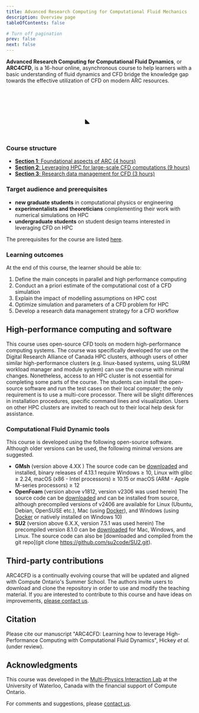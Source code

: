 ```yaml
---
title: Advanced Research Computing for Computational Fluid Mechanics
description: Overview page
tableOfContents: false

# Turn off pagination
prev: false
next: false
---
```


  **Advanced Research Computing for Computational Fluid Dynamics**, or **ARC4CFD**, is a 16-hour online, asynchronous course to help learners with a basic understanding of fluid dynamics and CFD bridge the knowledge gap towards the effective utilization of CFD on modern ARC resources.
<p align="center">
<svg color='var(--sl-color-text-accent)' overflow='visible' viewbox='30 30 1024 1024' width='25%' height='auto' fill='none' stroke='var(--sl-color-text-accent)' stroke-width='52' opacity='1' stroke-linecap='round' stroke-linejoin='round' font-size='1em'><g><path d="M139.142 283.654C139.142 202.604 204.846 136.9 285.896 136.9L742.14 136.9C823.19 136.9 888.894 202.604 888.894 283.654L888.894 739.898C888.894 820.947 823.19 886.651 742.14 886.651L285.896 886.651C204.846 886.651 139.142 820.947 139.142 739.898L139.142 283.654Z"/><path d="M237.271 700.043C229.787 692.637 217.09 698.069 217.278 708.596L218.64 784.843C218.755 791.292 224.052 796.44 230.502 796.371L305.387 795.569C315.814 795.457 320.93 782.821 313.518 775.487L237.271 700.043Z" fill="currentColor" stroke="none"/><path d="M115.178 382.082L30.7625 382.103"/><path d="M994.98 379.767L910.565 379.788"/><path d="M648.316 113.056L648.541 28.641"/><path d="M646.106 996.981L645.925 912.566"/><path d="M113.435 511.754L29.0199 511.776"/><path d="M993.238 509.439L908.822 509.461"/><path d="M518.649 110.934L518.874 26.5193"/><path d="M516.431 995.484L516.25 911.069"/><path d="M115.178 646.078L30.7625 646.099"/><path d="M994.98 643.763L910.565 643.784"/><path d="M384.321 112.284L384.546 27.8692"/><path d="M382.111 997.481L381.93 913.066"/><path d="M227.041 294.661C227.041 294.661 329.102 298.693 429.094 345.016C529.086 391.338 545.237 440.185 627.009 479.951C708.78 519.717 800.995 510.956 800.995 510.956"/><path d="M227.041 509.439C227.041 509.439 333.509 509.439 412.85 537.621C505.166 570.411 548.113 593.164 645.925 607.993C727.659 620.385 800.995 619.42 800.995 619.42"/></g></svg></p>



### Course structure
- [**Section 1**: Foundational aspects of ARC (4 hours)](https://arc4cfd.github.io/section1/outline/)
- [**Section 2**: Leveraging HPC for large-scale CFD computations (9 hours)](https://arc4cfd.github.io/section2/outline/)
- [**Section 3**: Research data management for CFD (3 hours)](https://arc4cfd.github.io/section3/outline/)

### Target audience and prerequisites
- **new graduate students** in computational physics or engineering
- **experimentalists and theoreticians** complementing their work with numerical simulations on HPC
- **undergraduate students** on student design teams interested in leveraging CFD on HPC

The prerequisites  for the course are listed [here](https://arc4cfd.github.io/prereqs).


### Learning outcomes
At the end of this course, the learner should be able to:
1. Define the main concepts in parallel and high performance computing
2. Conduct an a priori estimate of the computational cost of a CFD simulation
3. Explain the impact of modelling assumptions on HPC cost
4. Optimize simulation and parameters of a CFD problem for HPC
5. Develop a research data management strategy for a CFD workflow

<YouTube id='rUlhjCLDYTk' />


## High-performance computing and software
This course uses open-source CFD tools on modern high-performance computing systems. The course was  specifically developed for use on the Digital Research Alliance of Canada HPC clusters, although users of other similar high-performance clusters (e.g. linux-based systems, using SLURM workload manager and module system) can use the course with minimal changes. Nonetheless, access to an HPC cluster is not essential for completing some parts of the course. The students can install the open-source software and run the test cases on their local computer; the only requirement is to use a multi-core processor. There will be slight differences in installation procedures, specific command lines and visualization. Users on other HPC clusters are invited to reach out to their local help desk for assistance.

### Computational Fluid Dynamic tools
This course is developed using the following open-source software. Although older versions can be used, the following minimal versions are suggested.
- **GMsh** (version above 4.XX ) The source code can be [downloaded](https://gmsh.info) and installed, binary releases of  4.13.1 require Windows ≥ 10, Linux with glibc ≥ 2.24, macOS (x86 - Intel processors) ≥ 10.15 or macOS (ARM - Apple M-series processors) ≥ 12
- **OpenFoam** (version above v1812, version v2306 was used herein) The source code can be [downloaded](https://www.openfoam.com/current-release) and can be installed from source, although precompiled versions of v2406 are available for Linux (Ubuntu, Debian, OpenSUSE etc.), Mac (using [Docker](https://www.docker.com)), and Windows (using [Docker](https://www.docker.com) or natively installed on Windows 10)
- **SU2** (version above 6.X.X, version 7.5.1 was used herein) The precompiled version 8.1.0 can be [downloaded](https://su2code.github.io/download.html) for Mac, Windows, and Linux. The source code can also be [downloaded and compiled from the git repo](git clone https://github.com/su2code/SU2.git).


## Third-party contributions
ARC4CFD is a continually evolving course that will be updated and aligned with Compute Ontario's Summer School. The authors invite users to download and clone the repository in order to use and modify the teaching material. If you are interested to contribute to this course and have ideas on improvements, [please contact us](https://arc4cfd.github.io/contact/).




## Citation
Please cite our manuscript "ARC4CFD: Learning how to leverage High-Performance Computing with Computational Fluid Dynamics", Hickey *et al.* (under review).

## Acknowledgments
This course was developed in the [Multi-Physics Interaction Lab](https://www.mpilab.ca) at the University of Waterloo, Canada with the financial support of Compute Ontario.


For comments and suggestions, please [contact us](https://arc4cfd.github.io/contact/).



<br/>
<CardGrid>
  <LinkCard color="blue" title="Return to main page" href="https://arc4cfd.github.io"/>
  <LinkCard title="Let's get started: Section 1" href="https://arc4cfd.github.io/section1/part1"/>
</CardGrid>

<br/>
